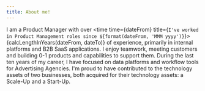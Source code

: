 ```yaml
---
title: About me!
---
```




I am a Product Manager with over <time time={dateFrom}
title={`I've worked in Product Management roles since ${format(dateFrom, 'MMM yyyy')}`}>{calcLengthInYears(dateFrom,
dateTo)}</time> of experience, primarily in internal platforms and B2B SaaS applications. I enjoy
teamwork, meeting customers and building 0-1 products and capabilities to support them. During the
last ten years of my career, I have focused on data platforms and workflow tools for Advertising
Agencies. I'm proud to have contributed to the technology assets of two businesses, both acquired
for their technology assets: a Scale-Up and a Start-Up.
